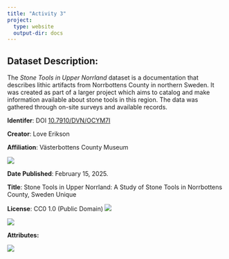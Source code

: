 ```yaml
---
title: "Activity 3"
project:
  type: website
  output-dir: docs
---
```


## Dataset Description:

The *Stone Tools in Upper Norrland* dataset is a documentation that describes lithic artifacts from Norrbottens County in northern Sweden. It was created as part of a larger project which aims to catalog and make information available about stone tools in this region. The data was gathered through on-site surveys and available records.

**Identifer**: DOI [10.7910/DVN/OCYM7I](https://dataverse.harvard.edu/dataset.xhtml?persistentId=doi:10.7910/DVN/OCYM7I)

**Creator**: Love Erikson

**Affiliation**: Västerbottens County Museum

![](images/clipboard-3423783402.png)

**Date Published**: February 15, 2025.

**Title**: Stone Tools in Upper Norrland: A Study of Stone Tools in Norrbottens County, Sweden Unique

**License**: CC0 1.0 (Public Domain) ![](images/clipboard-1759932937.png)

![](images/Act3screen2.png)

**Attributes:**

![](images/Act3screen4.png)
